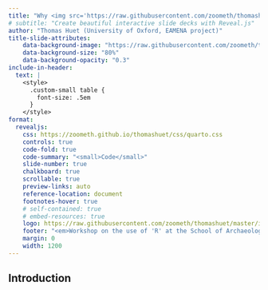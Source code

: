 ```yaml
---
title: "Why <img src='https://raw.githubusercontent.com/zoometh/thomashuet/master/img/app-prg-r.png' style='height: 100px;vertical-align: middle;'> ?"
# subtitle: "Create beautiful interactive slide decks with Reveal.js"
author: "Thomas Huet (University of Oxford, EAMENA project)"
title-slide-attributes:
    data-background-image: "https://raw.githubusercontent.com/zoometh/thomashuet/master/img/inst-uni-oxford-research-areas.png"
    data-background-size: "80%"
    data-background-opacity: "0.3"
include-in-header: 
  text: |
    <style>
      .custom-small table {
        font-size: .5em
      }
    </style>
format:
  revealjs: 
    css: https://zoometh.github.io/thomashuet/css/quarto.css
    controls: true
    code-fold: true
    code-summary: "<small>Code</small>"
    slide-number: true
    chalkboard: true
    scrollable: true
    preview-links: auto
    reference-location: document
    footnotes-hover: true
    # self-contained: true
    # embed-resources: true
    logo: https://raw.githubusercontent.com/zoometh/thomashuet/master/img/inst-uni-eamena.png
    footer: "<em>Workshop on the use of 'R' at the School of Archaeology</em> <img src='https://raw.githubusercontent.com/zoometh/thomashuet/master/img/inst-uni-oxford.png' style='height: 50px;vertical-align: middle;'> Univesity of Oxford, School of Archaeology, 5 December 2023 - Thomas Huet"
    margin: 0
    width: 1200
---
```


## Introduction
